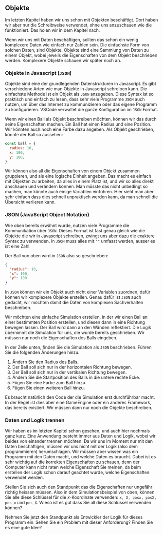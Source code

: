 

<Chapter>

## Objekte

Im letzten Kapitel haben wir uns schon mit Objekten beschäftigt. Dort haben wir
aber nur die Schreibweise verwendet, ohne uns anzuschauen wie die funktioniert.
Das holen wir in dem Kapitel nach.

Wenn wir uns mit Daten beschäftigen, sollten das schon ein wenig komplexere
Daten wie einfach nur Zahlen sein. Die einfachste Form von solchen Daten, sind
Objekte. Objekte sind eine Sammlung von Daten zu einem Objekt, wobei jeweils die
Eigenschaften von dem Objekt beschrieben werden. Komplexere Objekte schauen wir
später noch an.

### Objekte in Javascript (`JSON`)

Objekte sind eine der grundlegenden Datenstrukturen in Javascript. Es gibt
verschiedene Arten wie man Objekte in Javascript schreiben kann. Die einfachste
Methode ist ein Objekt als `JSON` anzugeben. Diese Syntax ist so praktisch und
einfach zu lesen, dass sehr viele Programme `JSON` auch nutzen, um über das
Internet zu kommunizieren oder das eigene Programm zu konfigurieren. VSCode
verwaltet die ganze Konfiguration im `JSON` Format.

<Example title="Ball als Objekt" classes="example">

Wenn wir einen Ball als Objekt beschreiben möchten, können wir das durch seine
Eigenschaften machen. Ein Ball hat einen Radius und eine Position. Wir könnten
auch noch eine Farbe dazu angeben. Als Objekt geschrieben, könnte der Ball so
aussehen:

```javascript
const ball = {
  radius: 10,
  x: 100,
  y: 100,
}
```

Wir können also all die Eigenschaften von einem Objekt zusammen gruppieren, und
als eine logische Einheit angeben. Das macht es einfach mit Objekten zu
arbeiten, da alles in einem Platz ist, und wir so alles direkt anschauen und
verändern können. Man müsste das nicht unbedingt so machen, man könnte auch
einige Variablen einführen. Hier sieht man aber sehr einfach dass dies schnell
unpraktisch werden kann, da man schnell die Übersicht verlieren kann.

</Example>

### JSON (JavaScript Object Notation)

Wie oben bereits erwähnt wurde, nutzen viele Programme die Kommunikation über
`JSON`. Dieses Format ist fast genau gleich wie die Objekte die wir in
Javascript schreiben, zwingt uns aber dazu die exaktere Syntax zu verwenden. In
`JSON` muss alles mit `""` umfasst werden, ausser es ist eine Zahl.

Der Ball von oben wird in `JSON` also so geschrieben:

```JSON
{
  "radius": 10,
  "x": 100,
  "y": 100
}
```

In `JSON` können wir ein Objekt auch nicht einer Variablen zuordnen, dafür
können wir komplexere Objekte erstellen. Genau dafür ist `JSON` auch gedacht,
wir möchten damit die Daten von komplexen Sachverhalten beschreiben.

<Example title="Einfache Simulation beschreiben" classes="exercise">

Wir möchten eine einfache Simulation erstellen, in der wir einen Ball an einer
bestimmten Position erstellen, und diesen dann in eine Richtung bewegen lassen.
Der Ball wird dann an den Wänden reflektiert. Die Logik übernimmt die Simulation
für uns, die wurde bereits geschrieben. Wir müssen nur noch die Eigenschaften
des Balls eingeben.

In der Zelle unten, finden Sie die Simulation als `JSON` beschrieben. Führen Sie
die folgenden Änderungen hinzu.

1. Ändern Sie den Radius des Balls.
2. Der Ball soll sich nur in der horizontalen Richtung bewegen.
3. Der Ball soll sich nur in der vertikalen Richtung bewegen.
4. Ändern Sie die Startposition des Balls in die untere rechte Ecke.
5. Fügen Sie eine Farbe zum Ball hinzu.
6. Fügen Sie einen weiteren Ball hinzu.

<SimulationCell />

Es braucht natürlich den Code der die Simulation erst durchführbar macht. In der
Regel ist dies aber eine GameEngine oder ein anderes Framework, das bereits
existiert. Wir müssen dann nur noch die Objekte beschreiben.

</Example>

### Daten und Logik trennen

Wir haben es im letzten Kapitel schon gesehen, und auch hier nochmals ganz kurz.
Eine Anwendung besteht immer aus Daten und Logik, wobei wir beides von einander
trennen möchten. Da wir uns im Moment nur mit den Daten beschäftigen, müssen wir
uns nicht mit der Logik (also dem programmieren) herumschlagen. Wir müssen aber
wissen was ein Programm mit den Daten macht, und welche Daten es braucht. Dabei
ist es sehr wichtig auf die korrekten Eigenschaften zu schauen, denn der
Computer kann nicht raten welche Eigenschaft Sie meinen, da beim erstellen der
Logik schon darauf geachtet wurde, welche Eigenschaften verwendet werden.

<Example title="Aufgabe: Korrekte Eigenschaften" classes="exercise">

Stellen Sie sich auch den Standpunkt das die Eigenschaften nur ungefähr richtig
heissen müssen. Also in dem Simulationsbeispiel von oben, können Sie alle diese
Schlüssel für die $x$-Koordinate verwenden: `x, X, posx, posX, pos_x` und
`pos_X`. Wieso ist es gut dass Sie all diese Schlüssel verwenden können?

Nehmen Sie jetzt den Standpunkt als Entwickler der Logik für dieses Programm
ein. Sehen Sie ein Problem mit dieser Anforderung? Finden Sie es eine gute Idee?

</Example>

</Chapter>
